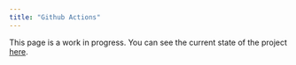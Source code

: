 ```yaml
---
title: "Github Actions"
---
```


This page is a work in progress. You can see the current state of the project [here](https://github.com/JosephBARBIERDARNAL/python-packaging-essentials).
